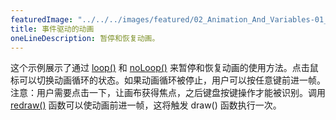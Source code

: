 ---
featuredImage: "../../../images/featured/02_Animation_And_Variables-01_Animation_With_Events-thumbnail.png"
title: 事件驱动的动画
oneLineDescription: 暂停和恢复动画。
---

这个示例展示了通过 <a href="https://p5js.org/reference/p5/loop">loop()</a> 和 <a href="https://p5js.org/reference/p5/noLoop">noLoop()</a> 来暂停和恢复动画的使用方法。点击鼠标可以切换动画循环的状态。如果动画循环被停止，用户可以按任意键前进一帧。注意：用户需要点击一下，让画布获得焦点，之后键盘按键操作才能被识别。调用 <a href="https://p5js.org/reference/p5/redraw">redraw()</a> 函数可以使动画前进一帧，这将触发 draw() 函数执行一次。